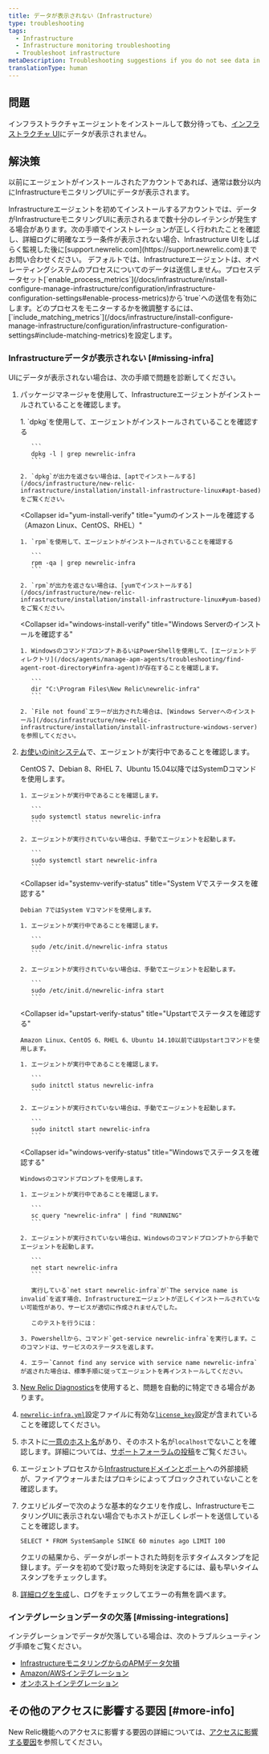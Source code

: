 ```yaml
---
title: データが表示されない（Infrastructure）
type: troubleshooting
tags:
  - Infrastructure
  - Infrastructure monitoring troubleshooting
  - Troubleshoot infrastructure
metaDescription: Troubleshooting suggestions if you do not see data in the New Relic infrastructure UI.
translationType: human
---
```


## 問題

インフラストラクチャエージェントをインストールして数分待っても、[インフラストラクチャ UI](/docs/infrastructure/infrastructure-ui-pages/infra-ui-overview)にデータが表示されません。

## 解決策

以前にエージェントがインストールされたアカウントであれば、通常は数分以内にInfrastructureモニタリングUIにデータが表示されます。

<Callout variant="important">
  Infrastructureエージェントを初めてインストールするアカウントでは、データがInfrastructureモニタリングUIに表示されるまで数十分のレイテンシが発生する場合があります。次の手順でインストレーションが正しく行われたことを確認し、詳細ログに明確なエラー条件が表示されない場合、Infrastructure UIをしばらく監視した後に[support.newrelic.com](https://support.newrelic.com)までお問い合わせください。
</Callout>

<Callout variant="important">
  デフォルトでは、Infrastructureエージェントは、オペレーティングシステムのプロセスについてのデータは送信しません。プロセスデータセット[`enable_process_metrics`](/docs/infrastructure/install-configure-manage-infrastructure/configuration/infrastructure-configuration-settings#enable-process-metrics)から`true`への送信を有効にします。どのプロセスをモニターするかを微調整するには、[`include_matching_metrics`](/docs/infrastructure/install-configure-manage-infrastructure/configuration/infrastructure-configuration-settings#include-matching-metrics)を設定します。
</Callout>

### Infrastructureデータが表示されない [#missing-infra]

UIにデータが表示されない場合は、次の手順で問題を診断してください。

1. パッケージマネージャを使用して、Infrastructureエージェントがインストールされていることを確認します。

   <CollapserGroup>
     <Collapser
       id="apt-install-verify"
       title="aptのインストールを確認する（DebianまたはUbuntu）"
     >
       1. `dpkg`を使用して、エージェントがインストールされていることを確認する

          ```
          dpkg -l | grep newrelic-infra
          ```

       2. `dpkg`が出力を返さない場合は、[aptでインストールする](/docs/infrastructure/new-relic-infrastructure/installation/install-infrastructure-linux#apt-based)をご覧ください。
     </Collapser>

     <Collapser
       id="yum-install-verify"
       title="yumのインストールを確認する（Amazon Linux、CentOS、RHEL）"
     >
       1. `rpm`を使用して、エージェントがインストールされていることを確認する

          ```
          rpm -qa | grep newrelic-infra
          ```

       2. `rpm`が出力を返さない場合は、[yumでインストールする](/docs/infrastructure/new-relic-infrastructure/installation/install-infrastructure-linux#yum-based)をご覧ください。
     </Collapser>

     <Collapser
       id="windows-install-verify"
       title="Windows Serverのインストールを確認する"
     >
       1. WindowsのコマンドプロンプトあるいはPowerShellを使用して、[エージェントディレクトリ](/docs/agents/manage-apm-agents/troubleshooting/find-agent-root-directory#infra-agent)が存在することを確認します。

          ```
          dir "C:\Program Files\New Relic\newrelic-infra"
          ```

       2. `File not found`エラーが出力された場合は、[Windows Serverへのインストール](/docs/infrastructure/new-relic-infrastructure/installation/install-infrastructure-windows-server)を参照してください。
     </Collapser>
   </CollapserGroup>

2. [お使いのinitシステム](/docs/infrastructure/new-relic-infrastructure/configuration/start-stop-restart-check-infrastructure-agent-status#init-system)で、エージェントが実行中であることを確認します。

   <CollapserGroup>
     <Collapser
       id="systemd-verify-status"
       title="SystemDでステータスを確認する"
     >
       CentOS 7、Debian 8、RHEL 7、Ubuntu 15.04以降ではSystemDコマンドを使用します。

       1. エージェントが実行中であることを確認します。

          ```
          sudo systemctl status newrelic-infra
          ```

       2. エージェントが実行されていない場合は、手動でエージェントを起動します。

          ```
          sudo systemctl start newrelic-infra
          ```
     </Collapser>

     <Collapser
       id="systemv-verify-status"
       title="System Vでステータスを確認する"
     >
       Debian 7ではSystem Vコマンドを使用します。

       1. エージェントが実行中であることを確認します。

          ```
          sudo /etc/init.d/newrelic-infra status
          ```

       2. エージェントが実行されていない場合は、手動でエージェントを起動します。

          ```
          sudo /etc/init.d/newrelic-infra start
          ```
     </Collapser>

     <Collapser
       id="upstart-verify-status"
       title="Upstartでステータスを確認する"
     >
       Amazon Linux、CentOS 6、RHEL 6、Ubuntu 14.10以前ではUpstartコマンドを使用します。

       1. エージェントが実行中であることを確認します。

          ```
          sudo initctl status newrelic-infra
          ```

       2. エージェントが実行されていない場合は、手動でエージェントを起動します。

          ```
          sudo initctl start newrelic-infra
          ```
     </Collapser>

     <Collapser
       id="windows-verify-status"
       title="Windowsでステータスを確認する"
     >
       Windowsのコマンドプロンプトを使用します。

       1. エージェントが実行中であることを確認します。

          ```
          sc query "newrelic-infra" | find "RUNNING"
          ```

       2. エージェントが実行されていない場合は、Windowsのコマンドプロンプトから手動でエージェントを起動します。

          ```
          net start newrelic-infra
          ```

          実行している`net start newrelic-infra`が`The service name is invalid`を返す場合、Infrastructureエージェントが正しくインストールされていない可能性があり、サービスが適切に作成されませんでした。

          このテストを行うには：

       3. Powershellから、コマンド`get-service newrelic-infra`を実行します。このコマンドは、サービスのステータスを返します。

       4. エラー`Cannot find any service with service name newrelic-infra`が返された場合は、標準手順に従ってエージェントを再インストールしてください。
     </Collapser>
   </CollapserGroup>

3. [New Relic Diagnostics](/docs/agents/manage-apm-agents/troubleshooting/new-relic-diagnostics)を使用すると、問題を自動的に特定できる場合があります。

4. [`newrelic-infra.yml`](/docs/infrastructure/new-relic-infrastructure/configuration/configure-infrastructure-agent#config-file)設定ファイルに有効な[`license_key`](/docs/infrastructure/new-relic-infrastructure/configuration/configure-infrastructure-agent#conf-license_key)設定が含まれていることを確認してください。

5. ホストに[一意のホスト名](/docs/infrastructure/new-relic-infrastructure/getting-started/compatibility-requirements-new-relic-infrastructure#hostname)があり、そのホスト名が`localhost`でないことを確認します。詳細については、[サポートフォーラムの投稿](https://discuss.newrelic.com/t/relic-solution-a-common-reason-for-a-host-failing-to-show-up-in-the-infrastructure-dashboard/53031)をご覧ください。

6. エージェントプロセスから[Infrastructureドメインとポート](/docs/apm/new-relic-apm/getting-started/networks#infrastructure)への外部接続が、ファイアウォールまたはプロキシによってブロックされていないことを確認します。

7. クエリビルダーで次のような基本的なクエリを作成し、InfrastructureモニタリングUIに表示されない場合でもホストが正しくレポートを送信していることを確認します。

   ```
   SELECT * FROM SystemSample SINCE 60 minutes ago LIMIT 100
   ```

   クエリの結果から、データがレポートされた時刻を示すタイムスタンプを記録します。データを初めて受け取った時刻を決定するには、最も早いタイムスタンプをチェックします。

8. [詳細ログを生成](/docs/infrastructure/new-relic-infrastructure/troubleshooting/generating-logs-troubleshooting-infrastructure)し、ログをチェックしてエラーの有無を調べます。

### インテグレーションデータの欠落 [#missing-integrations]

インテグレーションでデータが欠落している場合は、次のトラブルシューティング手順をご覧ください。

* [InfrastructureモニタリングからのAPMデータ欠損](/docs/infrastructure/new-relic-infrastructure/troubleshooting/apm-data-missing-infrastructure)
* [Amazon/AWSインテグレーション](/docs/infrastructure/amazon-integrations/troubleshooting/no-data-appears-amazonaws-integrations)
* [オンホストインテグレーション](/docs/infrastructure/on-host-integrations/troubleshooting/not-seeing-host-integration-data)

## その他のアクセスに影響する要因 [#more-info]

New Relic機能へのアクセスに影響する要因の詳細については、[アクセスに影響する要因](/docs/accounts/accounts-billing/general-account-settings/factors-affecting-access-features-data)を参照してください。